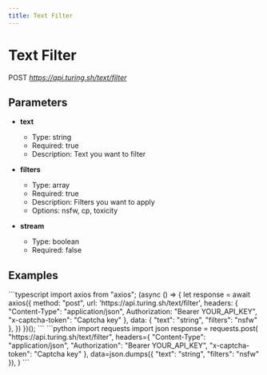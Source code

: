 ```yaml
---
title: Text Filter
---
```


# Text Filter
POST *https://api.turing.sh/text/filter*
## Parameters


- **text**
  - Type: string
  - Required: true
  - Description: Text you want to filter

- **filters**
  - Type: array
  - Required: true
  - Description: Filters you want to apply
  - Options: nsfw, cp, toxicity

- **stream**
  - Type: boolean
  - Required: false

## Examples

<CodeGroup title="Text Filter example">
  ```typescript
  import axios from "axios";
  (async () => {
    let response = await axios({
      method: "post",
      url: 'https://api.turing.sh/text/filter',
      headers: {
        "Content-Type": "application/json",
        Authorization: "Bearer YOUR_API_KEY",
        "x-captcha-token": "Captcha key"
      },
      data: {
  "text": "string",
  "filters": "nsfw"
},
    })
  })();
  ```
  ```python
  import requests
  import json
  response = requests.post(
    "https://api.turing.sh/text/filter",
    headers={
      "Content-Type": "application/json",
      "Authorization": "Bearer YOUR_API_KEY",
      "x-captcha-token": "Captcha key"
    },
    data=json.dumps({
  "text": "string",
  "filters": "nsfw"
}),
  )
  ```
</CodeGroup>